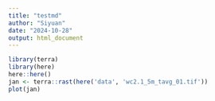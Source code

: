 ```yaml
---
title: "testmd"
author: "Siyuan"
date: "2024-10-28"
output: html_document
---
```


```r
library(terra)
library(here)
here::here()
jan <- terra::rast(here('data', 'wc2.1_5m_tavg_01.tif'))
plot(jan)

```
```r

```

